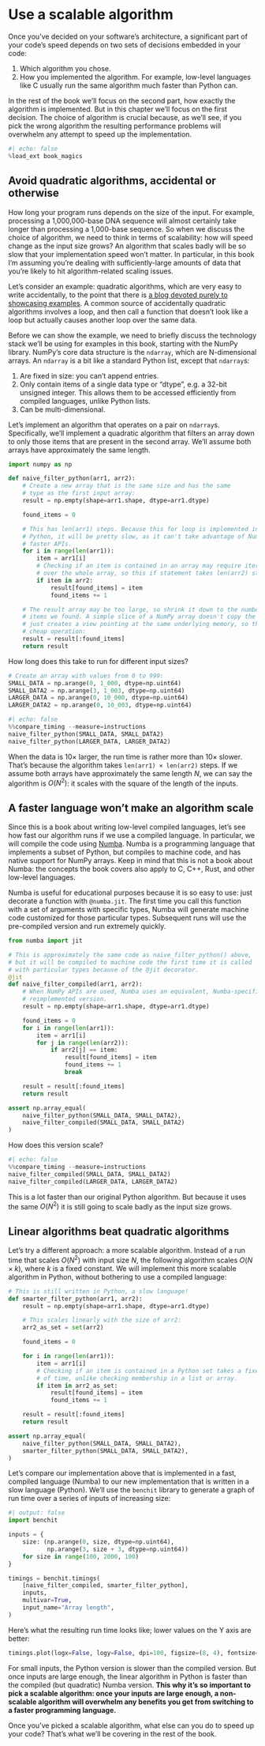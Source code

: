 # Use a scalable algorithm

Once you've decided on your software's architecture, a significant part of your code's speed depends on two sets of decisions embedded in your code:

1. Which algorithm you chose.
2. How you implemented the algorithm.
   For example, low-level languages like C usually run the same algorithm much faster than Python can.

In the rest of the book we'll focus on the second part, how exactly the algorithm is implemented.
But in this chapter we'll focus on the first decision.
The choice of algorithm is crucial because, as we'll see, if you pick the wrong algorithm the resulting performance problems will overwhelm any attempt to speed up the implementation.

```python
#| echo: false
%load_ext book_magics
```

## Avoid quadratic algorithms, accidental or otherwise

How long your program runs depends on the size of the input.
For example, processing a 1,000,000-base DNA sequence will almost certainly take longer than processing a 1,000-base sequence.
So when we discuss the choice of algorithm, we need to think in terms of scalability: how will speed change as the input size grows?
An algorithm that scales badly will be so slow that your implementation speed won't matter.
In particular, in this book I'm assuming you're dealing with sufficiently-large amounts of data that you're likely to hit algorithm-related scaling issues.

Let's consider an example: quadratic algorithms, which are very easy to write accidentally, to the point that there is [a blog devoted purely to showcasing examples](https://accidentallyquadratic.tumblr.com/).
A common source of accidentally quadratic algorithms involves a loop, and then call a function that doesn't look like a loop but actually causes another loop over the same data.

Before we can show the example, we need to briefly discuss the technology stack we'll be using for examples in this book, starting with the NumPy library.
NumPy's core data structure is the `ndarray`, which are N-dimensional arrays.
An `ndarray` is a bit like a standard Python list, except that `ndarray`s:

1. Are fixed in size: you can't append entries.
2. Only contain items of a single data type or "dtype", e.g. a 32-bit unsigned integer.
   This allows them to be accessed efficiently from compiled languages, unlike Python lists.
3. Can be multi-dimensional.

Let's implement an algorithm that operates on a pair on `ndarray`s.
Specifically, we'll implement a quadratic algorithm that filters an array down to only those items that are present in the second array.
We'll assume both arrays have approximately the same length.

```python
import numpy as np

def naive_filter_python(arr1, arr2):
    # Create a new array that is the same size and has the same
    # type as the first input array:
    result = np.empty(shape=arr1.shape, dtype=arr1.dtype)

    found_items = 0

    # This has len(arr1) steps. Because this for loop is implemented in
    # Python, it will be pretty slow, as it can't take advantage of NumPy's
    # faster APIs.
    for i in range(len(arr1)):
        item = arr1[i]
        # Checking if an item is contained in an array may require iterating
        # over the whole array, so this if statement takes len(arr2) steps:
        if item in arr2:
            result[found_items] = item
            found_items += 1

    # The result array may be too large, so shrink it down to the number of
    # items we found. A simple slice of a NumPy array doesn't copy the data, it
    # just creates a view pointing at the same underlying memory, so this is a
    # cheap operation:
    result = result[:found_items]
    return result
```

How long does this take to run for different input sizes?

```python
# Create an array with values from 0 to 999:
SMALL_DATA = np.arange(0, 1_000, dtype=np.uint64)
SMALL_DATA2 = np.arange(3, 1_003, dtype=np.uint64)
LARGER_DATA = np.arange(0, 10_000, dtype=np.uint64)
LARGER_DATA2 = np.arange(0, 10_003, dtype=np.uint64)
```

```python
#| echo: false
%%compare_timing --measure=instructions
naive_filter_python(SMALL_DATA, SMALL_DATA2)
naive_filter_python(LARGER_DATA, LARGER_DATA2)
```

When the data is 10× larger, the run time is rather more than 10× slower.
That's because the algorithm takes `len(arr1) × len(arr2)` steps.
If we assume both arrays have approximately the same length $N$, we can say the algorithm is $O(N^{2})$: it scales with the square of the length of the inputs.

## A faster language won't make an algorithm scale

Since this is a book about writing low-level compiled languages, let's see how fast our algorithm runs if we use a compiled language.
In particular, we will compile the code using [Numba](https://numba.pydata.org/).
Numba is a programming language that implements a subset of Python, but compiles to machine code, and has native support for NumPy arrays.
Keep in mind that this is not a book about Numba: the concepts the book covers also apply to C, C++, Rust, and other low-level languages.

Numba is useful for educational purposes because it is so easy to use: just decorate a function with `@numba.jit`.
The first time you call this function with a set of arguments with specific types, Numba will generate machine code customized for those particular types.
Subsequent runs will use the pre-compiled version and run extremely quickly.

```python
from numba import jit

# This is approximately the same code as naive_filter_python() above,
# but it will be compiled to machine code the first time it is called
# with particular types because of the @jit decorator.
@jit
def naive_filter_compiled(arr1, arr2):
    # When NumPy APIs are used, Numba uses an equivalent, Numba-specific
    # reimplemented version.
    result = np.empty(shape=arr1.shape, dtype=arr1.dtype)

    found_items = 0
    for i in range(len(arr1)):
        item = arr1[i]
        for j in range(len(arr2)):
            if arr2[j] == item:
                result[found_items] = item
                found_items += 1
                break

    result = result[:found_items]
    return result

assert np.array_equal(
    naive_filter_python(SMALL_DATA, SMALL_DATA2),
    naive_filter_compiled(SMALL_DATA, SMALL_DATA2)
)
```

How does this version scale?

```python
#| echo: false
%%compare_timing --measure=instructions
naive_filter_compiled(SMALL_DATA, SMALL_DATA2)
naive_filter_compiled(LARGER_DATA, LARGER_DATA2)
```

This is a lot faster than our original Python algorithm.
But because it uses the same $O(N^{2})$ it is still going to scale badly as the input size grows.

## Linear algorithms beat quadratic algorithms

Let's try a different approach: a more scalable algorithm.
Instead of a run time that scales $O(N^{2})$ with input size $N$, the following algorithm scales $O(N×k)$, where $k$ is a fixed constant.
We will implement this more scalable algorithm in Python, without bothering to use a compiled language:

```python
# This is still written in Python, a slow language!
def smarter_filter_python(arr1, arr2):
    result = np.empty(shape=arr1.shape, dtype=arr1.dtype)

    # This scales linearly with the size of arr2:
    arr2_as_set = set(arr2)

    found_items = 0

    for i in range(len(arr1)):
        item = arr1[i]
        # Checking if an item is contained in a Python set takes a fixed amount
        # of time, unlike checking membership in a list or array.
        if item in arr2_as_set:
            result[found_items] = item
            found_items += 1

    result = result[:found_items]
    return result

assert np.array_equal(
    naive_filter_python(SMALL_DATA, SMALL_DATA2),
    smarter_filter_python(SMALL_DATA, SMALL_DATA2),
)
```

Let's compare our implementation above that is implemented in a fast, compiled language (Numba) to our new implementation that is written in a slow language (Python).
We'll use the `benchit` library to generate a graph of run time over a series of inputs of increasing size:

```python
#| output: false
import benchit

inputs = {
    size: (np.arange(0, size, dtype=np.uint64),
           np.arange(3, size + 3, dtype=np.uint64))
    for size in range(100, 2000, 100)
}

timings = benchit.timings(
    [naive_filter_compiled, smarter_filter_python],
    inputs,
    multivar=True,
    input_name="Array length",
)
```

Here's what the resulting run time looks like; lower values on the Y axis are better:

```python
timings.plot(logx=False, logy=False, dpi=100, figsize=(8, 4), fontsize=12)
```

For small inputs, the Python version is slower than the compiled version.
But once inputs are large enough, the linear algorithm in Python is faster than the compiled (but quadratic) Numba version.
**This why it's so important to pick a scalable algorithm: once your inputs are large enough, a non-scalable algorithm will overwhelm any benefits you get from switching to a faster programming language.**

Once you've picked a scalable algorithm, what else can you do to speed up your code?
That's what we'll be covering in the rest of the book.
